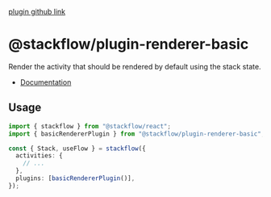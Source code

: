 [plugin github link](https://github.com/daangn/stackflow/tree/main/extensions/plugin-renderer-basic)

# @stackflow/plugin-renderer-basic

Render the activity that should be rendered by default using the stack state.

- [Documentation](https://stackflow.so)

## Usage

```typescript
import { stackflow } from "@stackflow/react";
import { basicRendererPlugin } from "@stackflow/plugin-renderer-basic";

const { Stack, useFlow } = stackflow({
  activities: {
    // ...
  },
  plugins: [basicRendererPlugin()],
});
```

